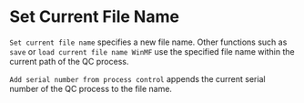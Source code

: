 # Set Current File Name

``Set current file name`` specifies a new file name. Other functions such as ``save`` or ``load current file name WinMF`` use the specified file name within the current path of the QC process.

``Add serial number from process control`` appends the current serial number of the QC process to the file name.
